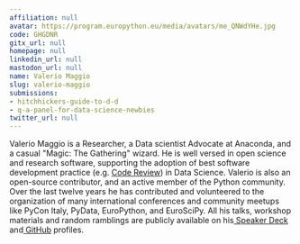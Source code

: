 ```yaml
---
affiliation: null
avatar: https://program.europython.eu/media/avatars/me_QNWdYHe.jpg
code: GHGDNR
gitx_url: null
homepage: null
linkedin_url: null
mastodon_url: null
name: Valerio Maggio
slug: valerio-maggio
submissions:
- hitchhickers-guide-to-d-d
- q-a-panel-for-data-science-newbies
twitter_url: null
---
```


Valerio Maggio is a Researcher, a Data scientist Advocate at Anaconda, and a casual "Magic: The Gathering" wizard. He is well versed in open science and research software, supporting the adoption of best software development practice (e.g. [Code Review](https://www.software.ac.uk/blog/2022-03-18-treat-your-research-code-code-review)) in Data Science.  Valerio is also an open-source contributor, and an active member of the Python community. Over the last twelve years he has contributed and volunteered to the organization of many international conferences and community meetups like PyCon Italy, PyData, EuroPython, and EuroSciPy. All his talks, workshop materials and random ramblings are publicly available on his[ Speaker Deck](https://speakerdeck.com/leriomaggio) and[ GitHub](https://github.com/leriomaggio) profiles.
